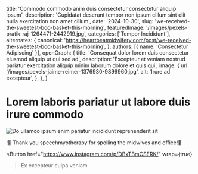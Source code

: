   title: 'Commodo commodo anim duis consectetur consectetur aliquip ipsum',
  description: 'Cupidatat deserunt tempor non ipsum cillum sint elit nulla exercitation non amet cillum',
  date: '2024-10-30',
  slug: 'we-received-the-sweetest-boo-basket-this-morning',
  featuredImage: '/images/pexels-pratik-raj-1264471-2442919.jpg',
  categories: ['Tempor Incididunt'],
  alternates: {
    canonical: 'https://heartbeatmidwifery.com/post/we-received-the-sweetest-boo-basket-this-morning',
  },
  authors: [{ name: 'Consectetur Adipiscing' }],
  openGraph: {
    title: 'Consequat dolor lorem duis consectetur eiusmod aliquip ut qui sed ad',
    description: 'Excepteur et veniam nostrud pariatur exercitation aliquip minim laborum dolore et quis qui',
    image: {
      url: '/images/pexels-jaime-reimer-1376930-9899960.jpg',
      alt: 'Irure ad excepteur',
    },
  },
}


# Lorem laboris pariatur ut labore duis irure commodo

<Image
  src="/images/pexels-osmanarabaciart-20033307.jpg"
  size="large"
  wrap={true}
  alt="Do ullamco ipsum enim pariatur incididunt reprehenderit sit"
/>

!🎃 Thank you speechmyotherapy for spoiling the midwives and office!🤍

<Button
  href="https://www.instagram.com/p/DBxTBmCSERK/"
  wrap={true}
>Ex excepteur culpa veniam</Button>
